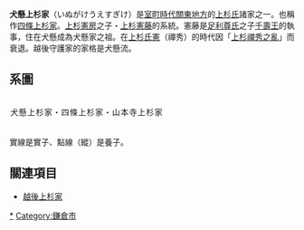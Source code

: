 '''犬懸上杉家'''（いぬがけうえすぎけ）是[[室町時代|室町時代]][[關東地方|關東地方]]的[[上杉氏|上杉氏]]諸家之一。也稱作[[四條上杉家|四條上杉家]]。[[上杉憲房_(南北朝時代)|上杉憲房]]之子・[[上杉憲藤|上杉憲藤]]的系統。憲藤是[[足利尊氏|足利尊氏]]之子[[足利義詮|千壽王]]的執事，住在犬懸成為犬懸家之祖。在[[上杉禪秀|上杉氏憲]]（禪秀）的時代因「[[上杉禪秀之亂|上杉禪秀之亂]]」而衰退。越後守護家的家格是犬懸流。

== 系圖 ==
<div class="NavFrame" style="width:100%;">
 <div class="NavHead" style="padding:1.5px; line-height:1.7; letter-spacing:1px;">犬懸上杉家・四條上杉家・山本寺上杉家</div>
 <div class="NavContent" style="text-align:left;">
;實線是實子、點線（縱）是養子。
{{familytree/start|style="font-size:120%"}}
{{familytree |border=0|01||||| 01=[[上杉憲房_(南北朝時代)|上杉憲房]]}}
{{familytree |border=0| |!||||||}}
{{familytree |border=0|01||||| 01=[[上杉憲藤|憲藤]]<sup>1</sup>}}
{{familytree |border=0| |)|-|-|.|||}}
{{familytree |border=0|01|02|||| 01=[[上杉朝房|朝房]]<sup>2</sup>|02=[[上杉朝宗|朝宗]]<sup>3</sup>}}
{{familytree |border=0| |:|||)|-|-|v|-|-|-|-|-|-|-|-|-|-|-|-|-|-|.}}
{{familytree |border=0|01|02|03|||||||||||||04|| 01=房方|02=[[上杉禪秀|氏憲]]<sup>4</sup>|03=氏顯|04=（四條上杉家）}}
{{familytree |border=0| |!|||)|-|-|v|-|-|v|-|-|v|-|-|.||||||!}}
{{familytree |border=0|06|01|02|03|04|05||||07| 01=憲方|02=[[上杉憲秋|憲秋]]<sup>5</sup>|03=憲春|04=[[上杉持房|持房]]|05=[[上杉教朝|教朝]]|06=憲榮|07=氏朝}}
{{familytree |border=0| ||||!|||!||||||,|-|-|+|~|~|7|||:}}
{{familytree |border=0||||01|02||||03|04|05|06| 01=房方|02=[[上杉憲定#上杉憲定_(犬懸上杉家)|憲定]]<sup>6</sup>|03=一色政熙|04=[[上杉政憲|政憲]]|05=（''[[山本寺上杉家|山本寺上杉家]]''）|06=[[上杉持房|持房]]}}
{{familytree |border=0| |||||||||||||||||||:|||)|-|.}}
{{familytree |border=0|||||||||||||||||||01|02|03| 01=[[上杉朝定_(山本寺上杉家)|朝定]]<sup>''1''</sup><ref>越後上杉家・[[上杉朝方|上杉朝方]]之子。</ref>|02=[[上杉教房|教房]]|03=憲秀}}
{{familytree |border=0| |||||||||||||||||||!|||!||!}}
{{familytree |border=0|||||||||||||||||||01|02|03| 01=[[山本寺定種|山本寺定種]]<sup>''2''</sup>|02=政藤|03=藤憲}}
{{familytree |border=0| |||||||||||||||||||!|||}}
{{familytree |border=0|||||||||||||||||||01|| 01=[[山本寺定景|定景]]<sup>''3''</sup>|}}
{{familytree |border=0| |||||||||||||||||||!|||}}
{{familytree |border=0|||||||||||||||||||01| 01=[[山本寺定長|定長]]<sup>''4''</sup>}}
{{familytree |border=0| |||||||||||||||||||)|-|-|.}}
{{familytree |border=0|||||||||||||||||||01|02| 01=[[山本寺景長|景長]]<sup>''5''</sup><ref>或為[[山本寺定長|定長]]之弟。</ref>|02=[[山本寺勝長|勝長]]<sup>''6''</sup>}}
{{familytree |border=0| ||||||||||||||||||||||:}}
{{familytree |border=0||||||||||||||||||||||01| 01=[[山本寺勝政|勝政]]<sup>''7''</sup><ref>米澤藩士分領家・[[長尾景光|長尾景光]]3男。</ref>}}
{{familytree |border=0| ||||||||||||||||||||||!}}
{{familytree |border=0||||||||||||||||||||||01| 01=[[山本寺勝興|勝興]]<sup>''8''</sup>}}
{{familytree |border=0| ||||||||||||||||||||||!}}
{{familytree |border=0||||||||||||||||||||||01| 01=[[山本寺勝安|勝安]]<sup>''9''</sup>}}
{{familytree |border=0| ||||||||||||||||||||||!}}
{{familytree |border=0||||||||||||||||||||||01| 01=[[山本寺勝紀|勝紀]]<sup>''10''</sup>}}
{{familytree |border=0| ||||||||||||||||||||||!}}
{{familytree |border=0||||||||||||||||||||||01| 01=[[山本寺勝稱|勝稱]]<sup>''11''</sup>}}
{{familytree |border=0| ||||||||||||||||||||||!}}
{{familytree |border=0||||||||||||||||||||||01| 01=[[山本寺勝久|勝久]]<sup>''12''</sup>}}
{{familytree |border=0| ||||||||||||||||||||||!}}
{{familytree |border=0||||||||||||||||||||||01| 01=[[山本寺勝茂|勝茂]]<sup>''13''</sup>}}
{{familytree |border=0| ||||||||||||||||||||||!}}
{{familytree |border=0||||||||||||||||||||||01| 01=[[山本寺勝強|勝強]]<sup>''14''</sup>}}
{{familytree/end}}
<references />
</div>
</div>

== 關連項目 ==
*[[上杉氏#越後守護上杉家|越後上杉家]]

[[Category:上杉氏|*]]
[[Category:鎌倉市|Category:鎌倉市]]
